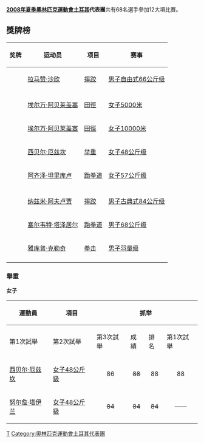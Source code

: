 {{Infobox Country Olympics
|NOC=TUR
|games=2008年夏季
|competitors=68
|sports=12
|flagbearer=
|officials=
|gold=1
|silver=4
|bronze=3
|total=8
|rank=37
}}

'''[[2008年夏季奧林匹克運動會|2008年夏季奧林匹克運動會]][[土耳其|土耳其]]代表團'''共有68名選手參加12大項比賽。

== 獎牌榜 ==
{| class="wikitable sortable" style="font-size:88%" 
|-bgcolor=#efefef
! 奖牌
! 运动员
! 项目
! 赛事
|-
| {{gold medal}} || [[拉马赞·沙欣|拉马赞·沙欣]] || [[2008年夏季奧林匹克運動會摔跤比賽|摔跤]] || [[2008年夏季奧林匹克運動會摔跤比賽—男子自由式66公斤級|男子自由式66公斤级]]
|-

|-
| {{silver medal}} || [[埃尔万·阿贝莱盖塞|埃尔万·阿贝莱盖塞]] || [[2008年夏季奧林匹克運動會田徑比賽|田徑]] || [[2008年夏季奧林匹克運動會田徑比賽－女子5000米|女子5000米]]
|-
| {{silver medal}} || [[埃尔万·阿贝莱盖塞|埃尔万·阿贝莱盖塞]] || [[2008年夏季奧林匹克運動會田徑比賽|田徑]] || [[2008年夏季奧林匹克運動會田徑比賽－女子10000米|女子10000米]]
|-
| {{silver medal}} || [[西贝尔·厄兹坎|西贝尔·厄兹坎]] || [[2008年夏季奧林匹克運動會举重比賽|举重]] || [[2008年夏季奧林匹克運動會举重比賽－女子48公斤级|女子48公斤级]]
|-
| {{silver medal}} || [[阿齐泽·坦里库卢|阿齐泽·坦里库卢]] || [[2008年夏季奧林匹克運動會跆拳道比賽|跆拳道]] || [[2008年夏季奧林匹克運動會跆拳道比賽—女子57公斤級|女子57公斤级]]
|-

|-
| {{bronze medal}} || [[纳兹米·阿夫卢贾|纳兹米·阿夫卢贾]] || [[2008年夏季奧林匹克運動會摔跤比賽|摔跤]] || [[2008年夏季奧林匹克運動會摔跤比賽—男子古典式84公斤級|男子古典式84公斤级]]
|-
| {{bronze medal}} || [[塞尔韦特·塔泽居尔|塞尔韦特·塔泽居尔]] || [[2008年夏季奧林匹克運動會跆拳道比賽|跆拳道]] || [[2008年夏季奧林匹克運動會跆拳道比賽—男子68公斤級|男子68公斤级]]
|-
| {{bronze medal}} || [[雅库普·克勒奇|雅库普·克勒奇]] || [[2008年夏季奧林匹克運動會拳击比賽|拳击]] || [[2008年夏季奧林匹克運動會拳击羽量级比賽|男子羽量级]]
|-
|}

=== 舉重 ===
{{main|2008年夏季奧林匹克運動會舉重比賽}}
'''女子'''
{| class="wikitable" style="font-size:80%"
|- 
!rowspan="2"|運動員
!rowspan="2"|項目
!colspan="5"|抓举
!colspan="5"|挺举
!rowspan="2"|總成績
!rowspan="2"|排名
|-
!第1次試舉
!第2次試舉
!第3次試舉
!成績
!排名
!第1次試舉
!第2次試舉
!第3次試舉
!成績
!排名
|-
|bgcolor=silver|[[西贝尔·厄兹坎|西贝尔·厄兹坎]]
|bgcolor=silver|[[2008年夏季奧林匹克運動會舉重比賽－女子48公斤級|女子48公斤級]]
|align=center bgcolor=silver| 86
|align=center bgcolor=silver| <del>88
|align=center bgcolor=silver| 88
|align=center bgcolor=silver| 88
|align=center bgcolor=silver| '''2 / 11
|align=center bgcolor=silver| <del>108
|align=center bgcolor=silver| 108
|align=center bgcolor=silver| 111
|align=center bgcolor=silver| 111
|align=center bgcolor=silver| '''3 / 11
|align=center bgcolor=silver| 199
|align=center| '''[[File:silver_medal_icon.svg|File:silver medal icon.svg]]／11
|- 
|[[努尔詹·塔伊兰|努尔詹·塔伊兰]]
|[[2008年夏季奧林匹克運動會舉重比賽－女子48公斤級|女子48公斤級]]
|align=center| <del>84</del>
|align=center| <del>84
|align=center| <del>84 
|align=center|——
|align=center|——
|align=center|——
|align=center|——
|align=center|——
|align=center|——
|align=center|——
|align=center colspan=2| DNF
|}


{{NOCin2008SummerOlympics}}

[[Category:2008年夏季奧林匹克運動會代表團|T]]
[[Category:奧林匹克運動會土耳其代表團|Category:奧林匹克運動會土耳其代表團]]
